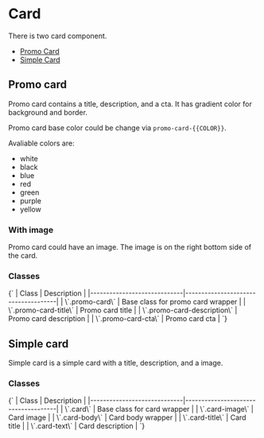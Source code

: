 

# Card

There is two card component.

- [Promo Card](#promo-card)
- [Simple Card](#simple-card)

## Promo card

Promo card contains a title, description, and a cta. It has gradient color for background and border.

<Canvas of={CardStories.PromoCardWithoutImage} className='bg-main' />

Promo card base color could be change via `promo-card-{{COLOR}}`.

<Canvas of={CardStories.PromoCardWithoutImage2} className='bg-main' />

Avaliable colors are:

- white
- black
- blue
- red
- green
- purple
- yellow

### With image

Promo card could have an image. The image is on the right bottom side of the card.

<Canvas of={CardStories.PromoCardWithImage} className='bg-main' />

### Classes

<Markdown>
{`
| Class                       | Description                         |
|-----------------------------|-------------------------------------|
| \`.promo-card\`             | Base class for promo card wrapper   |
| \`.promo-card-title\`       | Promo card title                    |
| \`.promo-card-description\` | Promo card description              |
| \`.promo-card-cta\`         | Promo card cta                      |
`}
</Markdown>

## Simple card

Simple card is a simple card with a title, description, and a image.

<Canvas of={CardStories.SimpleCard} className='bg-main' />

### Classes

<Markdown>
{`
| Class                       |  Description                        |
|-----------------------------|-------------------------------------|
| \`.card\`                   |  Base class for card wrapper        |
| \`.card-image\`             |  Card image                         |
| \`.card-body\`              |  Card body wrapper                  |
| \`.card-title\`             |  Card title                         |
| \`.card-text\`              |  Card description                   |
`}
</Markdown>